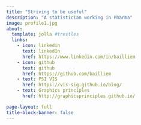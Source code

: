 ```yaml
---
title: "Striving to be useful"
description: "A statistician working in Pharma"
image: profile1.jpg
about:
  template: jolla #trestles
  links:
    - icon: linkedin
      text: linkedIn
      href: https://www.linkedin.com/in/bailliem
    - icon: github
      text: github
      href: https://github.com/bailliem
    - text: PSI VIS
      href: https://vis-sig.github.io/blog/
    - text: Graphics principles 
      href: http://graphicsprinciples.github.io/

page-layout: full
title-block-banner: false
---
```


